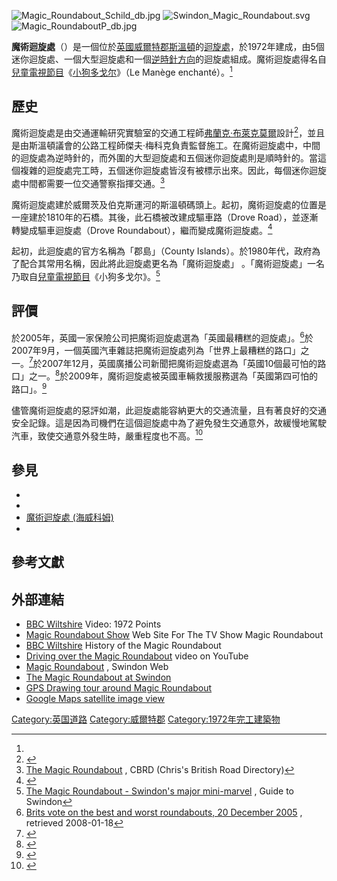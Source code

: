{{NoteTA
|T=zh-hans:魔术环岛 (斯温顿);zh-tw:魔術圓環 (斯溫頓);zh-hk:魔術迴旋處 (斯溫頓);
|G1=Transport
|1=zh-hans:环岛;zh-tw:圓環;zh-hk:迴旋處;
}}
{{coord|51|33|46.2|N|01|46|17.3|W|type:landmark_region:GB-SWD_dim:200|display=title}}
[[File:Magic_Roundabout_Schild_db.jpg|thumb]]
[[File:Swindon_Magic_Roundabout.svg|thumb]]
[[Image:Magic_RoundaboutP_db.jpg|thumb]]

'''魔術迴旋處'''（{{lang-en|Magic Roundabout}}）是一個位於[[英國|英國]][[威爾特郡|威爾特郡]][[斯溫頓|斯溫頓]]的[[迴旋處|迴旋處]]，於1972年建成，由5個迷你迴旋處、一個大型迴旋處和一個[[逆時針方向|逆時針方向]]的迴旋處組成。魔術迴旋處得名自[[兒童電視節目|兒童電視節目]]《[[小狗多戈尔|小狗多戈尔]]》（Le Manège enchanté）。<ref name="name"/>

==歷史==
魔術迴旋處是由交通運輸研究實驗室的交通工程師[[弗蘭克·布萊克莫爾_(交通工程師)|弗蘭克·布萊克莫爾]]設計<ref name="timesonline1">{{cite news |title=Frank Blackmore: traffic engineer and inventor of the mini-roundabout |url=http://www.timesonline.co.uk/tol/comment/obituaries/article4131930.ece |work=The Times |date=2008-06-14 |accessdate=2008-06-15 |location=London |archive-date=2010-05-24 |archive-url=https://web.archive.org/web/20100524152615/http://www.timesonline.co.uk/tol/comment/obituaries/article4131930.ece |dead-url=no }}</ref>，並且是由斯溫頓議會的公路工程師傑夫·梅科克負責監督施工。在魔術迴旋處中，中間的迴旋處為逆時針的，而外圍的大型迴旋處和五個迷你迴旋處則是順時針的。當這個複雜的迴旋處完工時，五個迷你迴旋處皆沒有被標示出來。因此，每個迷你迴旋處中間都需要一位交通警察指揮交通。<ref>[http://www.cbrd.co.uk/indepth/magicroundabout/ The Magic Roundabout] {{webarchive|url=https://web.archive.org/web/20120107133946/http://www.cbrd.co.uk/indepth/magicroundabout/ |date=2012-01-07 }}, CBRD (Chris's British Road Directory)</ref>

魔術迴旋處建於威爾茨及伯克斯運河的斯溫頓碼頭上。起初，魔術迴旋處的位置是一座建於1810年的石橋。其後，此石橋被改建成驅車路（Drove Road），並逐漸轉變成驅車迴旋處（Drove Roundabout），繼而變成魔術迴旋處。<ref>{{cite web |title=Canal Bridge, 300m north-east of the County, or Magic Roundabout |work=Images of England |url=http://www.imagesofengland.org.uk/details/default.aspx?id=318817 |accessdate=2006-11-27 |archive-url=https://web.archive.org/web/20131005004412/http://www.imagesofengland.org.uk/details/default.aspx?id=318817 |archive-date=2013-10-05 |dead-url=yes }}</ref>

起初，此迴旋處的官方名稱為「郡島」（County Islands）。於1980年代，政府為了配合其常用名稱，因此將此迴旋處更名為「魔術迴旋處」 。「魔術迴旋處」一名乃取自[[兒童電視節目|兒童電視節目]]《小狗多戈尔》。<ref name="name">[http://www.swindonweb.com/index.asp?m=8&s=115&ss=289 The Magic Roundabout - Swindon's major mini-marvel] {{Wayback|url=http://www.swindonweb.com/index.asp?m=8&s=115&ss=289 |date=20210427045303 }}, Guide to Swindon</ref>

==評價==
於2005年，英國一家保險公司把魔術迴旋處選為「英國最糟糕的迴旋處」。<ref>[http://www.easier.com/view/News/Motoring/article-33515.html Brits vote on the best and worst roundabouts, 20 December 2005] {{Wayback|url=http://www.easier.com/view/News/Motoring/article-33515.html |date=20090420040355 }}, retrieved 2008-01-18</ref>於2007年9月，一個英國汽車雜誌把魔術迴旋處列為「世界上最糟糕的路口」之一。<ref>{{Cite web |url=http://www.autoexpress.co.uk/news/autoexpressnews/210607/worlds_worst_junctions.html |title=Worst 10 Junctions in the World |access-date=2013-04-18 |archive-date=2012-06-27 |archive-url=https://web.archive.org/web/20120627064911/http://www.autoexpress.co.uk/news/autoexpressnews/210607/worlds_worst_junctions.html |dead-url=no }}</ref>於2007年12月，英國廣播公司新聞把魔術迴旋處選為「英國10個最可怕的路口」之一。<ref>{{Cite web |url=http://news.bbc.co.uk/1/hi/england/london/7140892.stm |title=10 Scariest Junctions in the UK |access-date=2013-04-18 |archive-date=2009-04-22 |archive-url=https://web.archive.org/web/20090422104329/http://news.bbc.co.uk/1/hi/england/london/7140892.stm |dead-url=no }}</ref>於2009年，魔術迴旋處被英國車輛救援服務選為「英國第四可怕的路口」。<ref name="scary">{{cite news|url=http://news.bbc.co.uk/1/hi/scotland/glasgow_and_west/8382506.stm|title=Britain's scariest roads revealed|accessdate=2009-11-27|date=2009-11-27|work=BBC News|archive-date=2018-08-26|archive-url=https://web.archive.org/web/20180826031247/http://news.bbc.co.uk/1/hi/scotland/glasgow_and_west/8382506.stm|dead-url=no}}</ref>

儘管魔術迴旋處的惡評如潮，此迴旋處能容納更大的交通流量，且有著良好的交通安全記錄。這是因為司機們在這個迴旋處中為了避免發生交通意外，故緩慢地駕駛汽車，致使交通意外發生時，嚴重程度也不高。<ref>{{cite web |url=http://www.cbrd.co.uk/indepth/magicroundabout/ |title=In Depth: The Magic Roundabout |publisher=CBRD |date=2005-11-22 |accessdate=2012-01-12 |deadurl=yes |archiveurl=https://web.archive.org/web/20120107133946/http://www.cbrd.co.uk/indepth/magicroundabout/ |archivedate=2012-01-07 }}</ref>

==參見==
{{Commons and category|Magic Roundabout|魔術迴旋處 (斯溫頓)}}
*{{Link-en|魔術迴旋處 (科爾切斯特)|Magic Roundabout (Colchester)}}
*{{Link-en|魔術迴旋處 (赫默爾亨普斯特德)|Magic Roundabout (Hemel Hempstead)}}
*[[魔術迴旋處_(海威科姆)|魔術迴旋處 (海威科姆)]]
*{{Link-en|德納姆迴旋處|Denham Roundabout}}

== 參考文獻 ==
{{reflist|2}}

==外部連結==
* [http://www.bbc.co.uk/wiltshire/content/articles/2005/11/22/pwaod_roundabout_feature.shtml BBC Wiltshire] {{Wayback|url=http://www.bbc.co.uk/wiltshire/content/articles/2005/11/22/pwaod_roundabout_feature.shtml |date=20210503194510 }} Video: 1972 Points 
* [http://magicroundabout.com Magic Roundabout Show] {{Wayback|url=http://magicroundabout.com/ |date=20200413000250 }} Web Site For The TV Show Magic Roundabout
* [http://www.bbc.co.uk/wiltshire/content/articles/2008/03/28/swindon_magic_roundabout_2008_feature.shtml BBC Wiltshire] {{Wayback|url=http://www.bbc.co.uk/wiltshire/content/articles/2008/03/28/swindon_magic_roundabout_2008_feature.shtml |date=20201111194231 }} History of the Magic Roundabout
* [http://www.youtube.com/watch?v=WrfdQIg4ap0 Driving over the Magic Roundabout] {{Wayback|url=http://www.youtube.com/watch?v=WrfdQIg4ap0 |date=20210321115135 }} video on YouTube
* [http://www.swindonweb.com/index.asp?m=8&s=115&ss=289&t=THE+MAGIC+ROUNDABOUT Magic Roundabout] {{Wayback|url=http://www.swindonweb.com/index.asp?m=8&s=115&ss=289&t=THE+MAGIC+ROUNDABOUT |date=20210413011814 }}, Swindon Web
* [https://www.webcitation.org/6NkY9lX3I?url=http://www.roundabout.net/DIBcounterflow.html The Magic Roundabout at Swindon]
* [http://www.gpsdrawing.com/gallery/land/magic_roundabout.htm GPS Drawing tour around Magic Roundabout] {{Wayback|url=http://www.gpsdrawing.com/gallery/land/magic_roundabout.htm |date=20201109032859 }}
* [http://maps.google.com/maps?ie=UTF8&ll=51.562865,-1.771371&spn=0.000859,0.002843&t=h&z=19 Google Maps satellite image view]

[[Category:英国道路|Category:英国道路]]
[[Category:威爾特郡|Category:威爾特郡]]
[[Category:1972年完工建築物|Category:1972年完工建築物]]